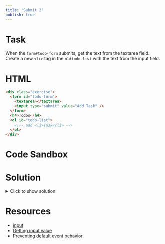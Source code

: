 ```yaml
---
title: "Submit 2"
publish: true
---
```


# Task

When the `form#todo-form` submits, get the text from the textarea field. Create a new `<li>` tag in the `ol#todo-list` with the text from the input field.

# HTML

```html
<div class="exercise">
  <form id="todo-form">
    <textarea></textarea>
    <input type="submit" value="Add Task" />
  </form>
  <h4>Todos</h4>
  <ol id="todo-list">
    <!-- add <li>Task</li> -->
  </ol>
</div>
```

# Code Sandbox
<Sandbox src="/events-05.html" />

# Solution

<details>
  <summary>Click to show solution!</summary>

```javascript
const form = document.querySelector("#todo-form")
const list = document.querySelector("#todo-list")

form.addEventListener("submit", handleSubmit)

function handleSubmit(event) {
  event.preventDefault()
  const todo = form.querySelector("textarea").value
  renderTodo(todo)
}

function renderTodo(todo) {
  const li = document.createElement("li")
  li.textContent = todo
  list.append(li)
}
```

</details>

# Resources

- [input](https://developer.mozilla.org/en-US/docs/Web/HTML/Element/input)
- [Getting input value](https://www.tutorialrepublic.com/faq/how-to-get-the-value-of-text-input-field-using-javascript.php)
- [Preventing default event behavior](https://developer.mozilla.org/en-US/docs/Web/API/Event/preventDefault)
